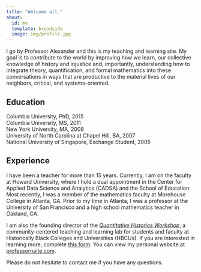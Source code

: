 ```yaml
---
title: "Welcome all."
about:
  id: me
  template: broadside
  image: img/profile.jpg
---
```


:::{#me}

I go by Professor Alexander and this is my teaching and learning site. My goal is to contribute to the world by improving how we learn, our collective knowledge of history and injustice and, importantly, understanding how to integrate theory, quantification, and formal mathematics into these conversations in ways that are productive to the material lives of our neighbors, critical, and systems-oriented.

## Education

| Columbia University, PhD, 2015
| Columbia University, MS, 2011
| New York University, MA, 2008
| University of North Carolina at Chapel Hill, BA, 2007
| National University of Singapore, Exchange Student, 2005

## Experience

I have been a teacher for more than 15 years. Currently, I am on the faculty at Howard University, where I hold a dual appointment in the Center for Applied Data Science and Analytics (CADSA) and the School of Education. Most recently, I was a member of the mathematics faculty at Morehouse College in Atlanta, GA. Prior to my time in Atlanta, I was a professor at the University of San Francisco and a high school mathematics teacher in Oakland, CA.

I am also the founding director of the [*Quantitative Histories Workshop*](https://linktr.ee/QuantHistories), a community-centered teaching and learning lab for students and faculty at Historically Black Colleges and Universities (HBCUs). If you are interested in learning more, complete [this form](https://docs.google.com/forms/d/e/1FAIpQLScKPatSYYIdgX7bkugZPoIBZGUDAwYMrrhTUmecqit3hK3d2A/viewform). You can view my personal website at [professornaite.com](https://professornaite.com).

:::

Please do not hesitate to contact me if you have any questions.
